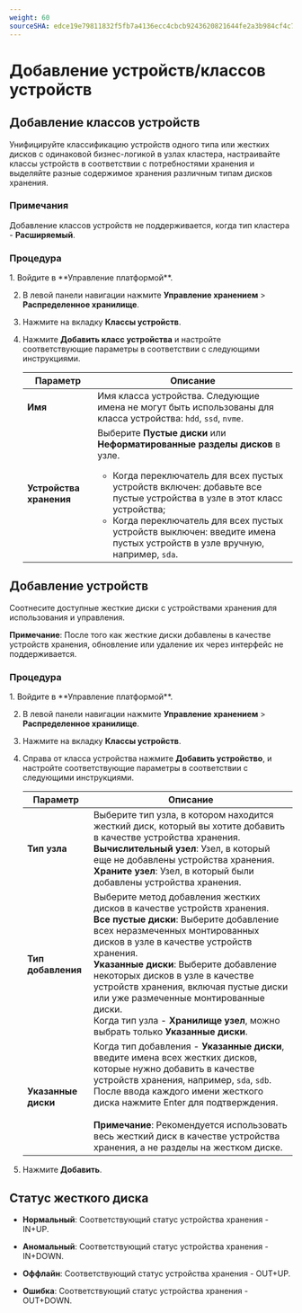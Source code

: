 ```yaml
---
weight: 60
sourceSHA: edce19e79811832f5fb7a4136ecc4cbcb9243620821644fe2a3b984cf4c71e4a
---
```


# Добавление устройств/классов устройств

## Добавление классов устройств

Унифицируйте классификацию устройств одного типа или жестких дисков с одинаковой бизнес-логикой в узлах кластера, настраивайте классы устройств в соответствии с потребностями хранения и выделяйте разные содержимое хранения различным типам дисков хранения.

### Примечания

Добавление классов устройств не поддерживается, когда тип кластера - **Расширяемый**.

### Процедура

<Steps>
  1. Войдите в **Управление платформой**.

  2. В левой панели навигации нажмите **Управление хранением** > **Распределенное хранилище**.

  3. Нажмите на вкладку **Классы устройств**.

  4. Нажмите **Добавить класс устройства** и настройте соответствующие параметры в соответствии с следующими инструкциями.

     | Параметр            | Описание                                                                                                                                                                                                                                                                                                                                            |
     | ------------------- | ------------------------------------------------------------------------------------------------------------------------------------------------------------------------------------------------------------------------------------------------------------------------------------------------------------------------------------------------------ |
     | **Имя**             | Имя класса устройства. Следующие имена не могут быть использованы для класса устройства: `hdd`, `ssd`, `nvme`.                                                                                                                                                                                                                                           |
     | **Устройства хранения** | Выберите **Пустые диски** или **Неформатированные разделы дисков** в узле. <ul><li>Когда переключатель для всех пустых устройств включен: добавьте все пустые устройства в узле в этот класс устройства;</li><li>Когда переключатель для всех пустых устройств выключен: введите имена пустых устройств в узле вручную, например, `sda`.</li></ul> |
</Steps>

## Добавление устройств

Соотнесите доступные жесткие диски с устройствами хранения для использования и управления.

**Примечание**: После того как жесткие диски добавлены в качестве устройств хранения, обновление или удаление их через интерфейс не поддерживается.

### Процедура

<Steps>
  1. Войдите в **Управление платформой**.

  2. В левой панели навигации нажмите **Управление хранением** > **Распределенное хранилище**.

  3. Нажмите на вкладку **Классы устройств**.

  4. Справа от класса устройства нажмите **Добавить устройство**, и настройте соответствующие параметры в соответствии с следующими инструкциями.

     | Параметр            | Описание                                                                                                                                                                                                                                                                                                                                                                                              |
     | ------------------- | -------------------------------------------------------------------------------------------------------------------------------------------------------------------------------------------------------------------------------------------------------------------------------------------------------------------------------------------------------------------------------------------------------- |
     | **Тип узла**        | Выберите тип узла, в котором находится жесткий диск, который вы хотите добавить в качестве устройства хранения. <br />**Вычислительный узел**: Узел, в который еще не добавлены устройства хранения. <br />**Храните узел**: Узел, в который были добавлены устройства хранения.                                                                                                                                                                            |
     | **Тип добавления**   | Выберите метод добавления жестких дисков в качестве устройств хранения. <br />**Все пустые диски**: Выберите добавление всех неразмеченных монтированных дисков в узле в качестве устройств хранения. <br />**Указанные диски**: Выберите добавление некоторых дисков в узле в качестве устройств хранения, включая пустые диски или уже размеченные монтированные диски. <br />Когда тип узла - **Хранилище узел**, можно выбрать только **Указанные диски**. |
     | **Указанные диски** | Когда тип добавления - **Указанные диски**, введите имена всех жестких дисков, которые нужно добавить в качестве устройств хранения, например, `sda`, `sdb`. После ввода каждого имени жесткого диска нажмите Enter для подтверждения. <br /><br /><b>Примечание</b>: Рекомендуется использовать весь жесткий диск в качестве устройства хранения, а не разделы на жестком диске.                                                                     |

  5. Нажмите **Добавить**.
</Steps>

## Статус жесткого диска

- **Нормальный**: Соответствующий статус устройства хранения - IN+UP.

- **Аномальный**: Соответствующий статус устройства хранения - IN+DOWN.

- **Оффлайн**: Соответствующий статус устройства хранения - OUT+UP.

- **Ошибка**: Соответствующий статус устройства хранения - OUT+DOWN.
